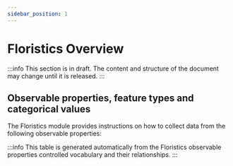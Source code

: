 ```yaml
---
sidebar_position: 1
---
```



# Floristics Overview

:::info
This section is in draft. The content and structure of the document may change until it is released.
:::

## Observable properties, feature types and categorical values

The Floristics module provides instructions on how to collect data from the following observable properties:

<OverviewTable moduleOpCollectionUri="https://linked.data.gov.au/def/test/dawe-cv/ea83b861-7592-4378-bfb0-e06c459147ad" />

:::info
This table is generated automatically from the Floristics observable properties controlled vocabulary and their relationships.
:::
